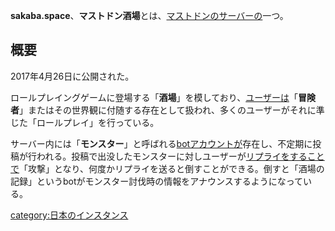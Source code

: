 {{Infobox instance
| Name = sakaba.space
| Image = [[ファイル:sakaba.jpg|120px|sakaba.space]]
| Domain = https://sakaba.space
| Admin = [https://sakaba.space/@master master]
| Country = 日本国
| Start = 2017年4月26日
| Kifu = [https://www.amazon.co.jp/hz/wishlist/ls/11L72U5XKTWFB Amazon ほしい物リスト]
| Alias = マストドン酒場
}}'''sakaba.space'''、'''マストドン酒場'''とは、[[マストドン]]のサーバーの一つ。

==概要==
2017年4月26日に公開された。

ロールプレイングゲームに登場する「'''酒場'''」を模しており、[[ユーザー]]は「'''冒険者'''」またはその世界観に付随する存在として扱われ、多くのユーザーがそれに準じた「ロールプレイ」を行っている。

サーバー内には「'''モンスター'''」と呼ばれる[[bot]]アカウントが存在し、不定期に投稿が行われる。投稿で出没したモンスターに対しユーザーが[[リプライ]]をすることで「攻撃」となり、何度かリプライを送ると倒すことができる。倒すと「酒場の記録」というbotがモンスター討伐時の情報をアナウンスするようになっている。

{{DEFAULTSORT:sakabaspace}}
[[category:日本のインスタンス]]